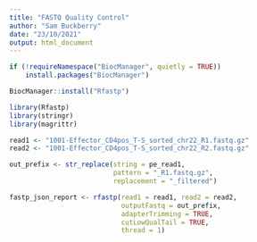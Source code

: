 ```yaml
---
title: "FASTQ Quality Control"
author: "Sam Buckberry"
date: "23/10/2021"
output: html_document
---
```




```r
if (!requireNamespace("BiocManager", quietly = TRUE))
    install.packages("BiocManager")

BiocManager::install("Rfastp")
```

```r
library(Rfastp)
library(stringr)
library(magrittr)
```


```r
read1 <- "1001-Effector_CD4pos_T-S_sorted_chr22_R1.fastq.gz"
read2 <- "1001-Effector_CD4pos_T-S_sorted_chr22_R2.fastq.gz"

out_prefix <- str_replace(string = pe_read1,
                          pattern = "_R1.fastq.gz",
                          replacement = "_filtered")

fastp_json_report <- rfastp(read1 = read1, read2 = read2, 
                            outputFastq = out_prefix,
                            adapterTrimming = TRUE,
                            cutLowQualTail = TRUE,
                            thread = 1)
```




